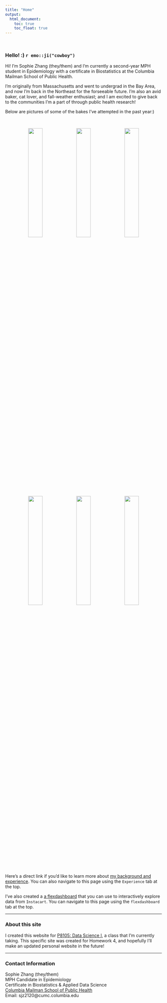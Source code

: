```yaml
---
title: "Home"
output: 
  html_document:
    toc: true
    toc_float: true
---
```


<br />

### Hello! :) `r emo::ji("cowboy")`

Hi! I'm Sophie Zhang (they/them) and I'm currently a second-year MPH student in Epidemiology with a certificate in Biostatistics at the Columbia Mailman School of Public Health.

I'm originally from Massachusetts and went to undergrad in the Bay Area, and now I'm back in the Northeast for the forseeable future. I'm also an avid baker, cat lover, and fall-weather enthusiast; and I am excited to give back to the communities I'm a part of through public health research!

Below are pictures of some of the bakes I've attempted in the past year:)

<br />

<center>
<img src="images/sophie_img.jpg" style="width:30%">
<img src="images/apple_pie.jpg" style="width:30%">
<img src="images/orange_cake.jpg" style="width:30%">

<img src="images/pumpkin_cake.jpg" style="width:30%">
<img src="images/sesame_bun.jpg" style="width:30%">
<img src="images/cinnamon_rolls.jpg" style="width:30%">
</center>

<br />


Here's a direct link if you'd like to learn more about [my background and experience](experience.html). You can also navigate to this page using the `Experience` tab at the top.

I've also created a [a flexdashboard](flexdashboard.html) that you can use to interactively explore data from `Instacart`. You can navigate to this page using the `flexdashboard` tab at the top.

___

### About this site

I created this website for [P8105: Data Science I](https://p8105.com/), a class that I'm currently taking. This specific site was created for Homework 4, and hopefully I'll make an updated personal website in the future!

___

### Contact Information

Sophie Zhang (they/them) <br />
MPH Candidate in Epidemiology <br />
Certificate in Biostatistics & Applied Data Science <br />
[Columbia Mailman School of Public Health](https://www.publichealth.columbia.edu/) <br />
Email: sjz2120@cumc.columbia.edu <br />